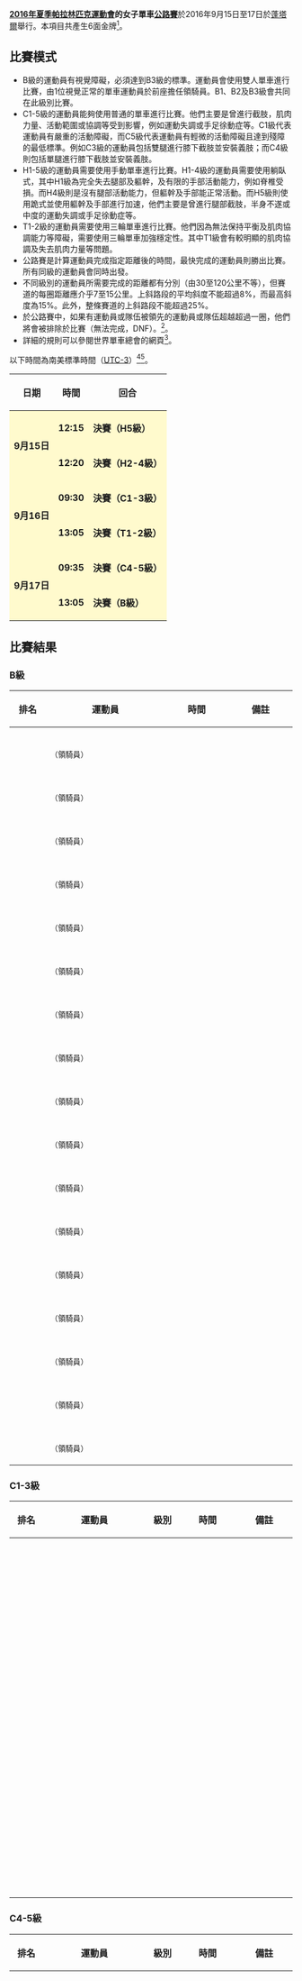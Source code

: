 {{noteTA|G1=Sports}}
{{Infobox Paralympic event
| event       = 女子單車公路
| games       = 2016年夏季
| image       = [[File:Cycling_(road)_pictogram_(Paralympics).svg|80px]]
| caption     = 
| venue       = [[蓬塔爾|蓬塔爾]]
| dates       = 9月15日至17日
| competitors = 93
| nations     = 26<ref>[https://smsprio2016-a.akamaihd.net/_odf-documents/C/R/CRM000000_EntryListByNPC_2016_09_13_6f23989d_4a2f_465b_868d_634be9d368c9.pdf Entry List By NPC]{{dead link|date=2017年11月 |bot=InternetArchiveBot |fix-attempted=yes }}</ref>
| gold        =  
| goldNPC     =  
| silver      =  
| silverNPC   =  
| bronze      =  
| bronzeNPC   =  
| prev        = [[2012年夏季殘疾人奧林匹克運動會自行車男子公路個人計時賽|2012]]
| next        = [[2020年夏季殘疾人奧林匹克運動會男子單車公路賽|2020]]
}}
{{2016年夏季殘疾人奧林匹克運動會單車比賽}}
'''[[2016年夏季帕拉林匹克運動會|2016年夏季帕拉林匹克運動會]]的女子單車[[2016年夏季殘疾人奧林匹克運動會單車比賽|公路賽]]'''於2016年9月15日至17日於[[蓬塔爾|蓬塔爾]]舉行。本項目共產生6面金牌<ref name=track>{{Cite web |url=https://www.rio2016.com/en/paralympics/cycling-road |title=Paralympic Cycling Road |accessdate=2016-09-15 |archive-date=2016-09-16 |archive-url=https://web.archive.org/web/20160916102136/https://www.rio2016.com/en/paralympics/cycling-road |dead-url=no }}</ref>。

== 比賽模式 ==
* B級的運動員有視覺障礙，必須達到B3級的標準。運動員會使用雙人單車進行比賽，由1位視覺正常的單車運動員於前座擔任領騎員。B1、B2及B3級會共同在此級別比賽。
* C1-5級的運動員能夠使用普通的單車進行比賽。他們主要是曾進行截肢，肌肉力量、活動範圍或協調等受到影響，例如運動失調或手足徐動症等。C1級代表運動員有嚴重的活動障礙，而C5級代表運動員有輕微的活動障礙且達到殘障的最低標準。例如C3級的運動員包括雙腿進行膝下截肢並安裝義肢；而C4級則包括單腿進行膝下截肢並安裝義肢。
* H1-5級的運動員需要使用手動單車進行比賽。H1-4級的運動員需要使用躺臥式，其中H1級為完全失去腿部及軀幹，及有限的手部活動能力，例如脊椎受損。而H4級則是沒有腿部活動能力，但軀幹及手部能正常活動。而H5級則使用跪式並使用軀幹及手部進行加速，他們主要是曾進行腿部截肢，半身不遂或中度的運動失調或手足徐動症等。
* T1-2級的運動員需要使用三輪單車進行比賽。他們因為無法保持平衡及肌肉協調能力等障礙，需要使用三輪單車加強穩定性。其中T1級會有較明顯的肌肉協調及失去肌肉力量等問題。
* 公路賽是計算運動員完成指定距離後的時間，最快完成的運動員則勝出比賽。所有同級的運動員會同時出發。
* 不同級別的運動員所需要完成的距離都有分別（由30至120公里不等），但賽道的每圈距離應介乎7至15公里。上斜路段的平均斜度不能超過8%，而最高斜度為15%。此外，整條賽道的上斜路段不能超過25%。
* 於公路賽中，如果有運動員或隊伍被領先的運動員或隊伍超越超過一圈，他們將會被排除於比賽（無法完成，DNF）。<ref name=schedule>{{Cite web |url=http://www.paralimpicos.es/publicacion/ficheros/Paralympic%20Explanatory%20Guide%20_%20Cycling.pdf |title=Cycling Explanatory Guide |access-date=2016-09-14 |archive-url=https://web.archive.org/web/20160330021347/http://www.paralimpicos.es/publicacion/ficheros/Paralympic%20Explanatory%20Guide%20_%20Cycling.pdf |archive-date=2016-03-30 |dead-url=yes }}</ref>。
* 詳細的規則可以參閱世界單車總會的網頁<ref name=regulation>{{Cite web |url=http://www.uci.ch/mm/Document/News/Rulesandregulation/16/26/73/16-PAR-20160101-E_English.pdf |title=UCI CYCLING REGULATIONS |accessdate=2016-09-15 |archive-date=2016-12-19 |archive-url=https://web.archive.org/web/20161219185412/http://www.uci.ch/mm/Document/News/Rulesandregulation/16/26/73/16-PAR-20160101-E_English.pdf |dead-url=no }}</ref>。
以下時間為南美標準時間（[[UTC-3|UTC-3]]）<ref name=schedule/><ref>{{Cite web |url=http://www.uci.ch/mm/Document/News/News/17/69/90/Eventschedule-CyclingRoad_Neutral.pdf |title=Event Schedule - Road (Correct at 08.09.2016) |accessdate=2016-09-15 |archive-date=2016-09-08 |archive-url=https://web.archive.org/web/20160908180054/http://www.uci.ch/mm/Document/News/News/17/69/90/Eventschedule-CyclingRoad_Neutral.pdf |dead-url=no }}</ref>。
{| class="wikitable" style="text-align:center" width=400px
! 日期
! 時間
! 回合
|-
|style=background:lemonchiffon rowspan=2| '''9月15日''' ||style=background:lemonchiffon| '''12:15''' || style=background:lemonchiffon| '''決賽（H5級）''' 
|-
|style=background:lemonchiffon| '''12:20''' || style=background:lemonchiffon| '''決賽（H2-4級）''' 
|-
|style=background:lemonchiffon rowspan=2| '''9月16日''' ||style=background:lemonchiffon| '''09:30''' || style=background:lemonchiffon| '''決賽（C1-3級）''' 
|-
|style=background:lemonchiffon| '''13:05''' || style=background:lemonchiffon| '''決賽（T1-2級）''' 
|-
|style=background:lemonchiffon rowspan=2| '''9月17日''' ||style=background:lemonchiffon| '''09:35''' || style=background:lemonchiffon| '''決賽（C4-5級）''' 
|-
|style=background:lemonchiffon| '''13:05''' || style=background:lemonchiffon| '''決賽（B級）''' 
|}

== 比賽結果 ==
=== B級 ===
{| class="wikitable" style="text-align:center"
|-
!width=50| 排名 !!width=200| 運動員 !!width=100| 時間 !!width=100| 備註
|-
|align=left|  ||align=left| <br><small>（領騎員）</small> ||  ||  
|-
|align=left|  ||align=left| <br><small>（領騎員）</small> ||  ||  
|-
|align=left|  ||align=left| <br><small>（領騎員）</small> ||  ||  
|-
|align=left|  ||align=left| <br><small>（領騎員）</small> ||  ||  
|-
|align=left|  ||align=left| <br><small>（領騎員）</small> ||  ||  
|-
|align=left|  ||align=left| <br><small>（領騎員）</small> ||  ||  
|-
|align=left|  ||align=left| <br><small>（領騎員）</small> ||  ||  
|-
|align=left|  ||align=left| <br><small>（領騎員）</small> ||  ||  
|-
|align=left|  ||align=left| <br><small>（領騎員）</small> ||  ||  
|-
|align=left|  ||align=left| <br><small>（領騎員）</small> ||  ||  
|-
|align=left|  ||align=left| <br><small>（領騎員）</small> ||  ||  
|-
|align=left|  ||align=left| <br><small>（領騎員）</small> ||  ||  
|-
|align=left|  ||align=left| <br><small>（領騎員）</small> ||  ||  
|-
|align=left|  ||align=left| <br><small>（領騎員）</small> ||  ||  
|-
|align=left|  ||align=left| <br><small>（領騎員）</small> ||  ||  
|-
|align=left|  ||align=left| <br><small>（領騎員）</small> ||  ||  
|-
|align=left|  ||align=left| <br><small>（領騎員）</small> ||  ||  
|}

=== C1-3級 ===
{| class="wikitable" style="text-align:center"
|-
!width=50| 排名 !!width=200| 運動員 !!width=50| 級別 !!width=100| 時間 !!width=100| 備註
|-
|align=left|  ||align=left|  ||  ||  ||  
|-
|align=left|  ||align=left|  ||  ||  ||  
|-
|align=left|  ||align=left|  ||  ||  ||  
|-
|align=left|  ||align=left|  ||  ||  ||  
|-
|align=left|  ||align=left|  ||  ||  ||  
|-
|align=left|  ||align=left|  ||  ||  ||  
|-
|align=left|  ||align=left|  ||  ||  ||  
|-
|align=left|  ||align=left|  ||  ||  ||  
|-
|align=left|  ||align=left|  ||  ||  ||  
|-
|align=left|  ||align=left|  ||  ||  ||  
|-
|align=left|  ||align=left|  ||  ||  ||  
|}

=== C4-5級 ===
{| class="wikitable" style="text-align:center"
|-
!width=50| 排名 !!width=200| 運動員 !!width=50| 級別 !!width=100| 時間 !!width=100| 備註
|-
|align=left|  ||align=left|  ||  ||  ||  
|-
|align=left|  ||align=left|  ||  ||  ||  
|-
|align=left|  ||align=left|  ||  ||  ||  
|-
|align=left|  ||align=left|  ||  ||  ||  
|-
|align=left|  ||align=left|  ||  ||  ||  
|-
|align=left|  ||align=left|  ||  ||  ||  
|-
|align=left|  ||align=left|  ||  ||  ||  
|-
|align=left|  ||align=left|  ||  ||  ||  
|-
|align=left|  ||align=left|  ||  ||  ||  
|-
|align=left|  ||align=left|  ||  ||  ||  
|-
|align=left|  ||align=left|  ||  ||  ||  
|-
|align=left|  ||align=left|  ||  ||  ||  
|-
|align=left|  ||align=left|  ||  ||  ||  
|-
|align=left|  ||align=left|  ||  ||  ||  
|-
|align=left|  ||align=left|  ||  ||  ||  
|-
|align=left|  ||align=left|  ||  ||  ||  
|-
|align=left|  ||align=left|  ||  ||  ||  
|-
|align=left|  ||align=left|  ||  ||  ||  
|-
|align=left|  ||align=left|  ||  ||  ||  
|}

=== H2-4級 ===
{| class="wikitable" style="text-align:center"
|-
!width=50| 排名 !!width=200| 運動員 !!width=50| 級別 !!width=100| 時間 !!width=100| 備註
|-
|align=left|  ||align=left|  ||  ||  ||  
|-
|align=left|  ||align=left|  ||  ||  ||  
|-
|align=left|  ||align=left|  ||  ||  ||  
|-
|align=left|  ||align=left|  ||  ||  ||  
|-
|align=left|  ||align=left|  ||  ||  ||  
|-
|align=left|  ||align=left|  ||  ||  ||  
|-
|align=left|  ||align=left|  ||  ||  ||  
|-
|align=left|  ||align=left|  ||  ||  ||  
|-
|align=left|  ||align=left|  ||  ||  ||  
|-
|align=left|  ||align=left|  ||  ||  ||  
|-
|align=left|  ||align=left|  ||  ||  ||  
|-
|align=left|  ||align=left|  ||  ||  ||  
|-
|align=left|  ||align=left|  ||  ||  ||  
|-
|align=left|  ||align=left|  ||  ||  ||  
|-
|align=left|  ||align=left|  ||  ||  ||  
|}

=== H5級 ===
{| class="wikitable" style="text-align:center"
|-
!width=50| 排名 !!width=200| 運動員 !!width=100| 時間 !!width=100| 備註
|-
|align=left|  ||align=left|  ||  ||  
|-
|align=left|  ||align=left|  ||  ||  
|-
|align=left|  ||align=left|  ||  ||  
|-
|align=left|  ||align=left|  ||  ||  
|-
|align=left|  ||align=left|  ||  ||  
|-
|align=left|  ||align=left|  ||  ||  
|}

=== T1-2級 ===
{| class="wikitable" style="text-align:center"
|-
!width=50| 排名 !!width=200| 運動員 !!width=50| 級別 !!width=100| 時間 !!width=100| 備註
|-
|align=left|  ||align=left|  ||  ||  ||  
|-
|align=left|  ||align=left|  ||  ||  ||  
|-
|align=left|  ||align=left|  ||  ||  ||  
|-
|align=left|  ||align=left|  ||  ||  ||  
|-
|align=left|  ||align=left|  ||  ||  ||  
|-
|align=left|  ||align=left|  ||  ||  ||  
|-
|align=left|  ||align=left|  ||  ||  ||  
|}

== 參考資料 ==
{{reflist}}

== 外部連結 ==
* {{Official|https://www.rio2016.com/en/paralympics/cycling-road}}（公路單車）{{pt}}{{en}}{{es}}{{fr}}
* [http://www.uci.ch/ 世界單車總會]{{Wayback|url=http://www.uci.ch/ |date=20140818203828 }}{{en}}

[[Category:2016年夏季殘疾人奧林匹克運動會單車比賽|Category:2016年夏季殘疾人奧林匹克運動會單車比賽]]
[[Category:2016年單車|Category:2016年單車]]